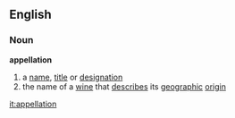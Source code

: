 ==English==

===Noun===
'''appellation'''
#a [[name]], [[title]] or [[designation]]
#the name of a [[wine]] that [[describe]]s its [[geographic]] [[origin]]

[[it:appellation]]